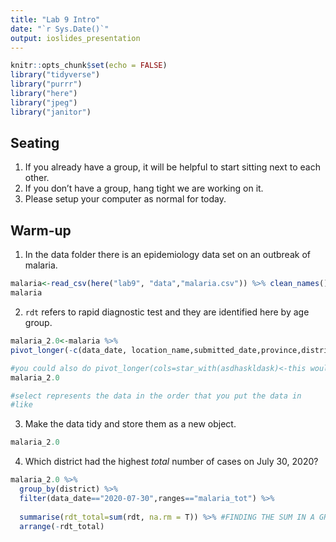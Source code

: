 ```yaml
---
title: "Lab 9 Intro"
date: "`r Sys.Date()`"
output: ioslides_presentation
---
```


```r
knitr::opts_chunk$set(echo = FALSE)
library("tidyverse")
library("purrr")
library("here")
library("jpeg")
library("janitor")
```

## Seating
1. If you already have a group, it will be helpful to start sitting next to each other.
2. If you don't have a group, hang tight we are working on it.
3. Please setup your computer as normal for today.

## Warm-up
1. In the data folder there is an epidemiology data set on an outbreak of malaria.
```r

malaria<-read_csv(here("lab9", "data","malaria.csv")) %>% clean_names()
malaria
```

2. `rdt` refers to rapid diagnostic test and they are identified here by age group.
```r
malaria_2.0<-malaria %>% 
pivot_longer(-c(data_date, location_name,submitted_date,province,district,newid), names_to = "ranges", values_to = "rdt")

#you could also do pivot_longer(cols=star_with(asdhaskldask)<-this would have all the coloumns that are moved are the ones that start with it)
malaria_2.0

#select represents the data in the order that you put the data in
#like 
```

3. Make the data tidy and store them as a new object.
```r
malaria_2.0

```

4. Which district had the highest *total* number of cases on July 30, 2020?
```r
malaria_2.0 %>% 
  group_by(district) %>% 
  filter(data_date=="2020-07-30",ranges=="malaria_tot") %>% 
  
  summarise(rdt_total=sum(rdt, na.rm = T)) %>% #FINDING THE SUM IN A GROUP IS DONE BY USING THE SUM FUNCTION!!!!
  arrange(-rdt_total)
```

